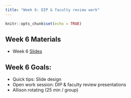 ```yaml
---
title: "Week 6: DIP & faculty review work"
---
```


```r
knitr::opts_chunk$set(echo = TRUE)
```

## Week 6 Materials

-   Week 6 [Slides](https://docs.google.com/presentation/d/e/2PACX-1vT6zJr1coAf3HB4Im6Vua3jdt_RlcY_TQC2xQUrtQqOcTvhj3A2N45647ET_afyono6MZRWM9JWPhJN/pub?start=false&loop=false&delayms=3000)

## Week 6 Goals:

- Quick tips: Slide design
- Open work session: DIP & faculty review presentations
- Allison rotating (25 min / group)


